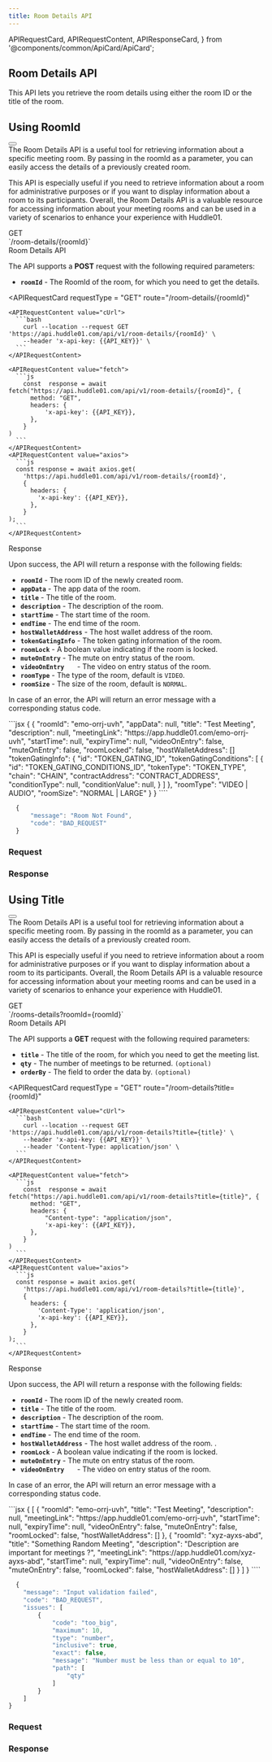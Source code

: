 ```yaml
---
title: Room Details API
---
```


  APIRequestCard,
  APIRequestContent,
  APIResponseCard,
} from '@components/common/ApiCard/ApiCard';

## **Room Details API**

This API lets you retrieve the room details using either the room ID or the title of the room.

## **Using RoomId**
<div className="flex justify-between">
  <HighLight className="my-3 w-3/4">
    <RequestStrip
      method={'GET'}
      url={'https://api.huddle01.com/api/v1'}
      endpoint={'room-details/{roomId}'}
    />
  </HighLight>
  <Button
    variant="primary"
    url="/api-keys"
    text="Get your API Key"
    isRouting
    className=" my-2 w-auto px-8"
  />
</div>


<Paragraph className="mt-5">
  The Room Details API is a useful tool for retrieving information about a
  specific meeting room. By passing in the roomId as a parameter, you can easily
  access the details of a previously created room.

This API is especially useful if you need to retrieve information about a room for administrative purposes or if you want to display information about a room to its participants.
Overall, the Room Details API is a valuable resource for accessing information about your meeting rooms and can be used in a variety of scenarios to enhance your experience with Huddle01.

</Paragraph>

<div className="grid md:grid-cols-2 gap-4 grid-cols-1 mt-10 md:h-[24.5rem]">
<div>
<div className="flex items-center gap-4">
<Pill >GET</Pill>
<div className="text-sm font-normal text-slate-50">`/room-details/{roomId}`</div>

</div>

<div className="mt-7 font-mono text-2xl font-bold text-[#f1f5f9]">
  Room Details API
</div>

The API supports a **POST** request with the following required parameters:

- **`roomId`** - The RoomId of the room, for which you need to get the details.


</div>

<APIRequestCard
    requestType = "GET"
    route="/room-details/{roomId}"
    
  >
    <APIRequestContent value="cUrl">
      ```bash
        curl --location --request GET 'https://api.huddle01.com/api/v1/room-details/{roomId}' \
        --header 'x-api-key: {{API_KEY}}' \
      ```
    </APIRequestContent>
    
    <APIRequestContent value="fetch">
      ```js
        const  response = await fetch("https://api.huddle01.com/api/v1/room-details/{roomId}", {
          method: "GET",
          headers: {
              'x-api-key': {{API_KEY}},
          },
        }
    )
      ```
    </APIRequestContent>
    <APIRequestContent value="axios">
      ```js
      const response = await axios.get(
        'https://api.huddle01.com/api/v1/room-details/{roomId}',
        {
          headers: {
            'x-api-key': {{API_KEY}},
          },
        }
    );
      ```
    </APIRequestContent>
  </APIRequestCard>


</div>


<div className="grid md:grid-cols-2 gap-4 grid-cols-1">
<div className="text-start">

<div className="font-mono text-2xl font-bold text-[#f1f5f9]">Response</div>

Upon success, the API will return a response with the following fields:

- **`roomId`** - The room ID of the newly created room.
- **`appData`** - The app data of the room.
- **`title`** - The title of the room.
- **`description`** - The description of the room.
- **`startTime`** - The start time of the room.
- **`endTime`** - The end time of the room.
- **`hostWalletAddress`** - The host wallet address of the room.
- **`tokenGatingInfo`** - The token gating information of the room.
- **`roomLock`** - A boolean value indicating if the room is locked.
- **`muteOnEntry`** - The mute on entry status of the room.
- **`videoOnEntry	`** - The video on entry status of the room.
- **`roomType`** - The type of the room, default is `VIDEO`.
- **`roomSize`** - The size of the room, default is `NORMAL`.

In case of an error, the API will return an error message with a corresponding status code.

</div>


<APIResponseCard>
  <APIRequestContent value="Success">
```jsx
{
    {
      "roomId": "emo-orrj-uvh",
      "appData": null,
      "title": "Test Meeting",
      "description": null,
      "meetingLink": "https://app.huddle01.com/emo-orrj-uvh",
      "startTime": null,
      "expiryTime": null,
      "videoOnEntry": false,
      "muteOnEntry": false,
      "roomLocked": false,
      "hostWalletAddress": []
      "tokenGatingInfo": {
        "id": "TOKEN_GATING_ID",
        "tokenGatingConditions": [
          {
            "id": "TOKEN_GATING_CONDITIONS_ID",
            "tokenType": "TOKEN_TYPE",
            "chain": "CHAIN",
            "contractAddress": "CONTRACT_ADDRESS",
            "conditionType": null,
            "conditionValue": null,
          }
        ]
      },
      "roomType": "VIDEO | AUDIO",
      "roomSize": "NORMAL | LARGE"
    }
}
````

</APIRequestContent>

<APIRequestContent value="Error">

```jsx
  {
      "message": "Room Not Found",
      "code": "BAD_REQUEST"
  }
```

</APIRequestContent>
  </APIResponseCard>

</div>

<div className = 'flex-col item-center gap-3' >

### **Request**

<MeetingDetails />

### **Response**

<MeetingDetailsResponse />
</div>

## **Using Title**
<div className="flex justify-between">
  <HighLight className="my-3 w-3/4">
    <RequestStrip
      method={'GET'}
      url={'https://api.huddle01.com/api/v1'}
      endpoint={'room-details?title={title}'}
    />
  </HighLight>
  <Button
    variant="primary"
    url="/api-keys"
    text="Get your API Key"
    isRouting
    className=" my-2 w-auto px-8"
  />
</div>


<Paragraph className="mt-5">
  The Room Details API is a useful tool for retrieving information about a
  specific meeting room. By passing in the roomId as a parameter, you can easily
  access the details of a previously created room.

This API is especially useful if you need to retrieve information about a room for administrative purposes or if you want to display information about a room to its participants.
Overall, the Room Details API is a valuable resource for accessing information about your meeting rooms and can be used in a variety of scenarios to enhance your experience with Huddle01.

</Paragraph>

<div className="grid md:grid-cols-2 gap-4 grid-cols-1 mt-10  md:h-[24.5rem]">
<div>
<div className="flex items-center gap-4">
<Pill >GET</Pill>
<div className="text-sm font-normal text-slate-50">`/rooms-details?roomId={roomId}`</div>

</div>

<div className="mt-7 font-mono text-2xl font-bold text-[#f1f5f9]">
  Room Details API
</div>

The API supports a **GET** request with the following required parameters:

- **`title`** - The title of the room, for which you need to get the meeting list.
- **`qty`** - The number of meetings to be returned. `(optional)`
- **`orderBy`** - The field to order the data by. `(optional)`


</div>

<APIRequestCard
    requestType = "GET"
    route="/room-details?title={roomId}"
    
  >
    <APIRequestContent value="cUrl">
      ```bash
        curl --location --request GET 'https://api.huddle01.com/api/v1/room-details?title={title}' \
        --header 'x-api-key: {{API_KEY}}' \
        --header 'Content-Type: application/json' \
      ```
    </APIRequestContent>
    
    <APIRequestContent value="fetch">
      ```js
        const  response = await fetch("https://api.huddle01.com/api/v1/room-details?title={title}", {
          method: "GET",
          headers: {
              "Content-type": "application/json",
              'x-api-key': {{API_KEY}},
          },
        }
    )
      ```
    </APIRequestContent>
    <APIRequestContent value="axios">
      ```js
      const response = await axios.get(
        'https://api.huddle01.com/api/v1/room-details?title={title}',
        {
          headers: {
            'Content-Type': 'application/json',
            'x-api-key': {{API_KEY}},
          },
        }
    );
      ```
    </APIRequestContent>
  </APIRequestCard>


</div>


<div className="grid md:grid-cols-2 gap-4 grid-cols-1 mt-10">
<div className="text-start ">

<div className="font-mono text-2xl font-bold text-[#f1f5f9]">Response</div>

Upon success, the API will return a response with the following fields:

- **`roomId`** - The room ID of the newly created room.
- **`title`** - The title of the room.
- **`description`** - The description of the room.
- **`startTime`** - The start time of the room.
- **`endTime`** - The end time of the room.
- **`hostWalletAddress`** - The host wallet address of the room.	.
- **`roomLock`** - A boolean value indicating if the room is locked.
- **`muteOnEntry`** - The mute on entry status of the room.
- **`videoOnEntry	`** - The video on entry status of the room.

In case of an error, the API will return an error message with a corresponding status code.

</div>


<APIResponseCard>
  <APIRequestContent value="Success">
```jsx
{
  [
    {
      "roomId": "emo-orrj-uvh",
      "title": "Test Meeting",
      "description": null,
      "meetingLink": "https://app.huddle01.com/emo-orrj-uvh",
      "startTime": null,
      "expiryTime": null,
      "videoOnEntry": false,
      "muteOnEntry": false,
      "roomLocked": false,
      "hostWalletAddress": []
    },
    {
      "roomId": "xyz-ayxs-abd",
      "title": "Something Random Meeting",
      "description": "Description are important for meetings ?",
      "meetingLink": "https://app.huddle01.com/xyz-ayxs-abd",
      "startTime": null,
      "expiryTime": null,
      "videoOnEntry": false,
      "muteOnEntry": false,
      "roomLocked": false,
      "hostWalletAddress": []
    }
  ]
}
````

</APIRequestContent>

<APIRequestContent value="Error">

```jsx
  {
    "message": "Input validation failed",
    "code": "BAD_REQUEST",
    "issues": [
        {
            "code": "too_big",
            "maximum": 10,
            "type": "number",
            "inclusive": true,
            "exact": false,
            "message": "Number must be less than or equal to 10",
            "path": [
                "qty"
            ]
        }
    ]
}
```

</APIRequestContent>
  </APIResponseCard>

</div>

<div className = 'flex-col item-center gap-3' >

### **Request**

<MeetingDetails data={MeetingDetailsUsingTitleAPI} />

### **Response**

<MeetingDetailsResponse />
</div>